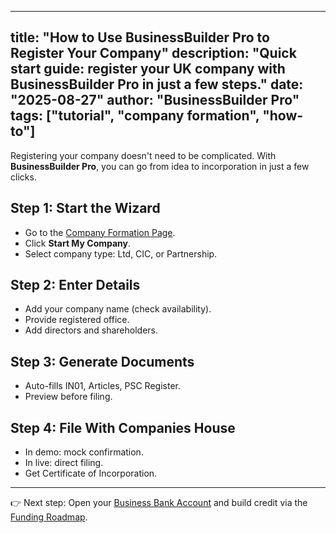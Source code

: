 
---
title: "How to Use BusinessBuilder Pro to Register Your Company"
description: "Quick start guide: register your UK company with BusinessBuilder Pro in just a few steps."
date: "2025-08-27"
author: "BusinessBuilder Pro"
tags: ["tutorial", "company formation", "how-to"]
---

Registering your company doesn't need to be complicated. With **BusinessBuilder Pro**, you can go from idea to incorporation in just a few clicks.

## Step 1: Start the Wizard
- Go to the [Company Formation Page](/wizard).  
- Click **Start My Company**.  
- Select company type: Ltd, CIC, or Partnership.

## Step 2: Enter Details
- Add your company name (check availability).  
- Provide registered office.  
- Add directors and shareholders.

## Step 3: Generate Documents
- Auto-fills IN01, Articles, PSC Register.  
- Preview before filing.

## Step 4: File With Companies House
- In demo: mock confirmation.  
- In live: direct filing.  
- Get Certificate of Incorporation.

---

👉 Next step: Open your [Business Bank Account](/banking) and build credit via the [Funding Roadmap](/credit-funding).
